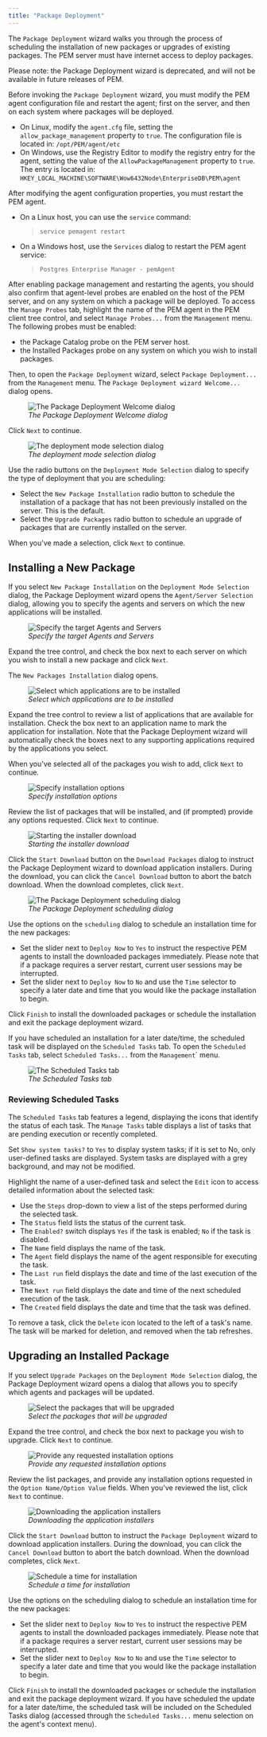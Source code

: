 ```yaml
---
title: "Package Deployment"
---
```






The `Package Deployment` wizard walks you through the process of scheduling the installation of new packages or upgrades of existing packages. The PEM server must have internet access to deploy packages.

Please note: the Package Deployment wizard is deprecated, and will not be available in future releases of PEM.

Before invoking the `Package Deployment` wizard, you must modify the PEM agent configuration file and restart the agent; first on the server, and then on each system where packages will be deployed.

-   On Linux, modify the `agent.cfg` file, setting the `allow_package_management` property to `true`. The configuration file is located in: `/opt/PEM/agent/etc`
-   On Windows, use the Registry Editor to modify the registry entry for the agent, setting the value of the `AllowPackageManagement` property to `true`. The entry is located in: `HKEY_LOCAL_MACHINE\SOFTWARE\Wow6432Node\EnterpriseDB\PEM\agent`

After modifying the agent configuration properties, you must restart the PEM agent.

-   On a Linux host, you can use the `service` command:

    > `service pemagent restart`

-   On a Windows host, use the `Services` dialog to restart the PEM agent service:

    > `Postgres Enterprise Manager - pemAgent`

After enabling package management and restarting the agents, you should also confirm that agent-level probes are enabled on the host of the PEM server, and on any system on which a package will be deployed. To access the `Manage Probes` tab, highlight the name of the PEM agent in the PEM client tree control, and select `Manage Probes...` from the `Management` menu. The following probes must be enabled:

-   the Package Catalog probe on the PEM server host.
-   the Installed Packages probe on any system on which you wish to install packages.

Then, to open the `Package Deployment` wizard, select `Package Deployment...` from the `Management` menu. The `Package Deployment wizard Welcome...` dialog opens.

<figure><img src="images/package_deployment_welcome.png" class="align-center" alt="The Package Deployment Welcome dialog" /><figcaption aria-hidden="true"><em>The Package Deployment Welcome dialog</em></figcaption></figure>

Click `Next` to continue.

<figure><img src="images/package_deployment_mode_selection.png" class="align-center" alt="The deployment mode selection dialog" /><figcaption aria-hidden="true"><em>The deployment mode selection dialog</em></figcaption></figure>

Use the radio buttons on the `Deployment Mode Selection` dialog to specify the type of deployment that you are scheduling:

-   Select the `New Package Installation` radio button to schedule the installation of a package that has not been previously installed on the server. This is the default.
-   Select the `Upgrade Packages` radio button to schedule an upgrade of packages that are currently installed on the server.

When you've made a selection, click `Next` to continue.

## Installing a New Package

If you select `New Package Installation` on the `Deployment Mode Selection` dialog, the Package Deployment wizard opens the `Agent/Server Selection` dialog, allowing you to specify the agents and servers on which the new applications will be installed.

<figure><img src="images/package_deployment_agent_server_selection.png" class="align-center" alt="Specify the target Agents and Servers" /><figcaption aria-hidden="true"><em>Specify the target Agents and Servers</em></figcaption></figure>

Expand the tree control, and check the box next to each server on which you wish to install a new package and click `Next`.

The `New Packages Installation` dialog opens.

<figure><img src="images/package_deployment_select_applications.png" class="align-center" alt="Select which applications are to be installed" /><figcaption aria-hidden="true"><em>Select which applications are to be installed</em></figcaption></figure>

Expand the tree control to review a list of applications that are available for installation. Check the box next to an application name to mark the application for installation. Note that the Package Deployment wizard will automatically check the boxes next to any supporting applications required by the applications you select.

When you've selected all of the packages you wish to add, click `Next` to continue.

<figure><img src="images/package_deployment_specify_installation_option.png" class="align-center" alt="Specify installation options" /><figcaption aria-hidden="true"><em>Specify installation options</em></figcaption></figure>

Review the list of packages that will be installed, and (if prompted) provide any options requested. Click `Next` to continue.

<figure><img src="images/package_deployment_start_installer_download.png" class="align-center" alt="Starting the installer download" /><figcaption aria-hidden="true"><em>Starting the installer download</em></figcaption></figure>

Click the `Start Download` button on the `Download Packages` dialog to instruct the Package Deployment wizard to download application installers. During the download, you can click the `Cancel Download` button to abort the batch download. When the download completes, click `Next`.

<figure><img src="images/package_deployment_scheduler.png" class="align-center" alt="The Package Deployment scheduling dialog" /><figcaption aria-hidden="true"><em>The Package Deployment scheduling dialog</em></figcaption></figure>

Use the options on the `scheduling` dialog to schedule an installation time for the new packages:

-   Set the slider next to `Deploy Now` to `Yes` to instruct the respective PEM agents to install the downloaded packages immediately. Please note that if a package requires a server restart, current user sessions may be interrupted.
-   Set the slider next to `Deploy Now` to `No` and use the `Time` selector to specify a later date and time that you would like the package installation to begin.

Click `Finish` to install the downloaded packages or schedule the installation and exit the package deployment wizard.

If you have scheduled an installation for a later date/time, the scheduled task will be displayed on the `Scheduled Tasks` tab. To open the `Scheduled Tasks` tab, select `Scheduled Tasks...` from the `Management`\` menu.

<figure><img src="images/scheduled_task_tab.png" class="align-center" alt="The Scheduled Tasks tab" /><figcaption aria-hidden="true"><em>The Scheduled Tasks tab</em></figcaption></figure>

### Reviewing Scheduled Tasks



The `Scheduled Tasks` tab features a legend, displaying the icons that identify the status of each task. The `Manage Tasks` table displays a list of tasks that are pending execution or recently completed.

Set `Show system tasks?` to `Yes` to display system tasks; if it is set to No, only user-defined tasks are displayed. System tasks are displayed with a grey background, and may not be modified.

Highlight the name of a user-defined task and select the `Edit` icon to access detailed information about the selected task:

-   Use the `Steps` drop-down to view a list of the steps performed during the selected task.
-   The `Status` field lists the status of the current task.
-   The `Enabled?` switch displays `Yes` if the task is enabled; `No` if the task is disabled.
-   The `Name` field displays the name of the task.
-   The `Agent` field displays the name of the agent responsible for executing the task.
-   The `Last run` field displays the date and time of the last execution of the task.
-   The `Next run` field displays the date and time of the next scheduled execution of the task.
-   The `Created` field displays the date and time that the task was defined.

To remove a task, click the `Delete` icon located to the left of a task's name. The task will be marked for deletion, and removed when the tab refreshes.

## Upgrading an Installed Package



If you select `Upgrade Packages` on the `Deployment Mode Selection` dialog, the Package Deployment wizard opens a dialog that allows you to specify which agents and packages will be updated.

<figure><img src="images/select_package_upgrade.png" class="align-center" alt="Select the packages that will be upgraded" /><figcaption aria-hidden="true"><em>Select the packages that will be upgraded</em></figcaption></figure>

Expand the tree control, and check the box next to package you wish to upgrade. Click `Next` to continue.

<figure><img src="images/package_deployment_specify_installation_option.png" class="align-center" alt="Provide any requested installation options" /><figcaption aria-hidden="true"><em>Provide any requested installation options</em></figcaption></figure>

Review the list packages, and provide any installation options requested in the `Option Name/Option Value` fields. When you've reviewed the list, click `Next` to continue.

<figure><img src="images/package_deployment_start_installer_download.png" class="align-center" alt="Downloading the application installers" /><figcaption aria-hidden="true"><em>Downloading the application installers</em></figcaption></figure>

Click the `Start Download` button to instruct the `Package Deployment` wizard to download application installers. During the download, you can click the `Cancel Download` button to abort the batch download. When the download completes, click `Next`.

<figure><img src="images/package_deployment_scheduler.png" class="align-center" alt="Schedule a time for installation" /><figcaption aria-hidden="true"><em>Schedule a time for installation</em></figcaption></figure>

Use the options on the scheduling dialog to schedule an installation time for the new packages:

-   Set the slider next to `Deploy Now` to `Yes` to instruct the respective PEM agents to install the downloaded packages immediately. Please note that if a package requires a server restart, current user sessions may be interrupted.
-   Set the slider next to `Deploy Now` to `No` and use the `Time` selector to specify a later date and time that you would like the package installation to begin.

Click `Finish` to install the downloaded packages or schedule the installation and exit the package deployment wizard. If you have scheduled the update for a later date/time, the scheduled task will be included on the Scheduled Tasks dialog (accessed through the `Scheduled Tasks...` menu selection on the agent's context menu).
